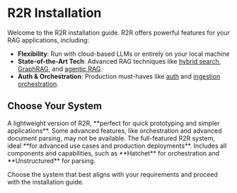 # R2R Installation

Welcome to the R2R installation guide. R2R offers powerful features for your RAG applications, including:

- **Flexibility**: Run with cloud-based LLMs or entirely on your local machine
- **State-of-the-Art Tech**: Advanced RAG techniques like [hybrid search](/cookbooks/hybrid-search), [GraphRAG](/cookbooks/graphrag), and [agentic RAG](/cookbooks/agent).
- **Auth & Orchestration**: Production must-haves like [auth](/cookbooks/user-auth) and [ingestion orchestration](/cookbooks/orchestration).

## Choose Your System



<CardGroup cols={2}>
  <Card title="R2R Light" icon="feather" href="/documentation/installation/light">
    A lightweight version of R2R, **perfect for quick prototyping and simpler applications**. Some advanced features, like orchestration and advanced document parsing, may not be available.
  </Card>
  <Card title="R2R" icon="server" href="/documentation/installation/full">
    The full-featured R2R system, ideal **for advanced use cases and production deployments**. Includes all components and capabilities, such as **Hatchet** for orchestration and **Unstructured** for parsing.
  </Card>
</CardGroup>

Choose the system that best aligns with your requirements and proceed with the installation guide.
